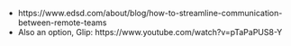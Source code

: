 
- https://www.edsd.com/about/blog/how-to-streamline-communication-between-remote-teams
- Also an option, Glip: https://www.youtube.com/watch?v=pTaPaPUS8-Y
